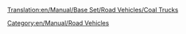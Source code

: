 [[Translation:en/Manual/Base Set/Road Vehicles/Coal Trucks]]

{{en/Manual/Base Set/Road Vehicles/RoadVehicle|name     = Balogh Coal Truck
  |img      = en/Manual/Base Set/Road Vehicles/Balogh Coal Truck.png
  |price    = £4,428 ($8,856) 
  |speed    = 48 km/h (30 mph)
  |annual   = £421 ($842)
  |designed = 1935
  |life     = 15
  |capacity = 20 tonnes of coal
}}
{{en/Manual/Base Set/Road Vehicles/RoadVehicle|name     = Uhl Coal Truck
  |img      = en/Manual/Base Set/Road Vehicles/Uhl Coal Truck.png
  |price    = £5,248 ($10,496)
  |speed    = 88 km/h (55 mph)
  |annual   = £787 ($1,574)
  |designed = 1975
  |life     = 15
  |capacity = 25 tonnes of coal
}}
{{en/Manual/Base Set/Road Vehicles/RoadVehicle|name     = DW Coal Truck
  |img      = en/Manual/Base Set/Road Vehicles/DW Coal Truck.png
  |price    = £5,658 ($11,316) 
  |speed    = 112 km/h (70 mph)
  |annual   = £1,125 ($2,250)
  |designed = 2014
  |life     = 15
  |capacity = 28 tonnes of coal
}}
[[Category:en/Manual/Road Vehicles]]